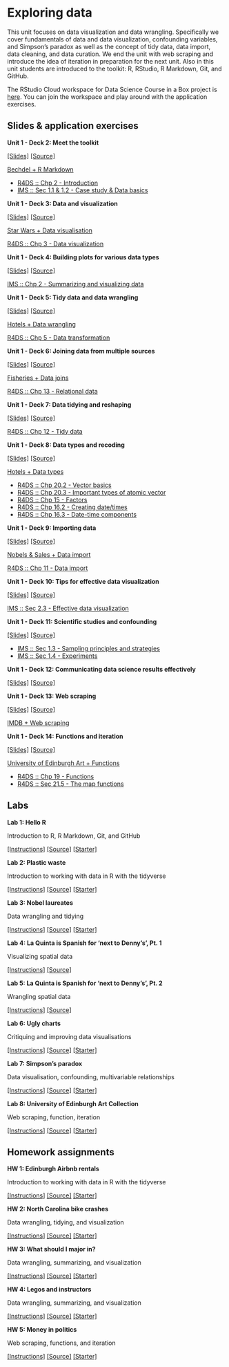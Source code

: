 # Exploring data {#exploring-data}

This unit focuses on data visualization and data wrangling.
Specifically we cover fundamentals of data and data visualization, confounding variables, and Simpson's paradox as well as the concept of tidy data, data import, data cleaning, and data curation.
We end the unit with web scraping and introduce the idea of iteration in preparation for the next unit.
Also in this unit students are introduced to the toolkit: R, RStudio, R Markdown, Git, and GitHub.

::: {.rstudio-cloud}
The RStudio Cloud workspace for Data Science Course in a Box project is [here](https://rstudio.cloud/spaces/1655/join?access_code=5rdjusfIYF5iI0Gum2vNsBDLdtdnIEELBkf2EivK).
You can join the workspace and play around with the application exercises.
:::

## Slides & application exercises

::: {.slide-deck}
**Unit 1 - Deck 2: Meet the toolkit**

[[Slides]](https://rstudio-education.github.io/datascience-box/course-materials/slides/u1_d02-meet-the-toolkit/u1_d02-meet-the-toolkit.html#1) [[Source]](https://github.com/rstudio-education/datascience-box/tree/master/course-materials/slides/u1_d02-meet-the-toolkit)

::: {.application-exercise}
[Bechdel + R Markdown](https://github.com/rstudio-education/datascience-box/tree/master/course-materials/application-exercises/ae-02-bechdel-rmarkdown)
:::

::: {.reading}
-   [R4DS :: Chp 2 - Introduction](https://r4ds.had.co.nz/explore-intro.html)
-   [IMS :: Sec 1.1 & 1.2 - Case study & Data basics](https://openintro-ims.netlify.app/getting-started-with-data.html#basic-stents-strokes)
:::
:::

::: {.slide-deck}
**Unit 1 - Deck 3: Data and visualization**

[[Slides]](https://rstudio-education.github.io/datascience-box/course-materials/slides/u1_d03-data-viz-1/u1_d03-data-viz-1.html#1) [[Source]](https://github.com/rstudio-education/datascience-box/tree/master/course-materials/slides/u1_d03-data-viz-1)

::: {.application-exercise}
[Star Wars + Data visualisation](https://github.com/rstudio-education/datascience-box/tree/master/course-materials/application-exercises/ae-03-starwars-dataviz)
:::

::: {.reading}
[R4DS :: Chp 3 - Data visualization](https://r4ds.had.co.nz/data-visualisation.html)
:::
:::

::: {.slide-deck}
**Unit 1 - Deck 4: Building plots for various data types**

[[Slides]](https://rstudio-education.github.io/datascience-box/course-materials/slides/u1_d04-data-viz-2/u1_d04-data-viz-2.html#1) [[Source]](https://github.com/rstudio-education/datascience-box/tree/master/course-materials/slides/u1_d04-data-viz-2)

::: {.reading}
[IMS :: Chp 2 - Summarizing and visualizing data](https://openintro-ims.netlify.app/summarizing-visualizing-data.html)
:::
:::

::: {.slide-deck}
**Unit 1 - Deck 5: Tidy data and data wrangling**

[[Slides]](https://rstudio-education.github.io/datascience-box/course-materials/slides/u1_d05-data-wrangle/u1_d05-data-wrangle.html#1) [[Source]](https://github.com/rstudio-education/datascience-box/tree/master/course-materials/slides/u1_d05-data-wrangle)

::: {.application-exercise}
[Hotels + Data wrangling](https://github.com/rstudio-education/datascience-box/tree/master/course-materials/application-exercises/ae-04-hotels-datawrangling)
:::

::: {.reading}
[R4DS :: Chp 5 - Data transformation](https://r4ds.had.co.nz/transform.html)
:::
:::

::: {.slide-deck}
**Unit 1 - Deck 6: Joining data from multiple sources**

[[Slides]](https://rstudio-education.github.io/datascience-box/course-materials/slides/u1_d06-data-join/u1_d06-data-join.html#1) [[Source]](https://github.com/rstudio-education/datascience-box/tree/master/course-materials/slides/u1_d06-data-join)

::: {.application-exercise}
[Fisheries + Data joins](https://github.com/rstudio-education/datascience-box/tree/master/course-materials/application-exercises/ae-05-fisheries-datajoins)
:::

::: {.reading}
[R4DS :: Chp 13 - Relational data](https://r4ds.had.co.nz/relational-data.html)
:::
:::

::: {.slide-deck}
**Unit 1 - Deck 7: Data tidying and reshaping**

[[Slides]](https://rstudio-education.github.io/datascience-box/course-materials/slides/u1_d07-tidy-data/u1_d07-tidy-data.html#1) [[Source]](https://github.com/rstudio-education/datascience-box/tree/master/course-materials/slides/u1_d07-tidy-data)

::: {.reading}
[R4DS :: Chp 12 - Tidy data](https://r4ds.had.co.nz/tidy-data.html)
:::
:::

::: {.slide-deck}
**Unit 1 - Deck 8: Data types and recoding**

[[Slides]](https://rstudio-education.github.io/datascience-box/course-materials/slides/u1_d08-data-types/u1_d08-data-types.html#1) [[Source]](https://github.com/rstudio-education/datascience-box/tree/master/course-materials/slides/u1_d08-data-types)

::: {.application-exercise}
[Hotels + Data types](https://github.com/rstudio-education/datascience-box/tree/master/course-materials/application-exercises/ae-06-hotels-datatypes)
:::

::: {.reading}
-   [R4DS :: Chp 20.2 - Vector basics](https://r4ds.had.co.nz/vectors.html#vector-basics)
-   [R4DS :: Chp 20.3 - Important types of atomic vector](https://r4ds.had.co.nz/vectors.html#important-types-of-atomic-vector)
-   [R4DS :: Chp 15 - Factors](https://r4ds.had.co.nz/factors.html)
-   [R4DS :: Chp 16.2 - Creating date/times](https://r4ds.had.co.nz/dates-and-times.html#creating-datetimes)
-   [R4DS :: Chp 16.3 - Date-time components](https://r4ds.had.co.nz/dates-and-times.html#date-time-components)
:::
:::

::: {.slide-deck}
**Unit 1 - Deck 9: Importing data**

[[Slides]](https://rstudio-education.github.io/datascience-box/course-materials/slides/u1_d09-import-data/u1_d09-import-data.html#1) [[Source]](https://github.com/rstudio-education/datascience-box/tree/master/course-materials/slides/u1_d09-import-data)

::: {.application-exercise}
[Nobels & Sales + Data import](https://github.com/rstudio-education/datascience-box/tree/master/course-materials/application-exercises/ae-07-nobels-sales-dataimport)
:::

::: {.reading}
[R4DS :: Chp 11 - Data import](https://r4ds.had.co.nz/data-import.html)
:::
:::

::: {.slide-deck}
**Unit 1 - Deck 10: Tips for effective data visualization**

[[Slides]](https://rstudio-education.github.io/datascience-box/course-materials/slides/u1_d10-effective-dataviz/u1_d10-effective-dataviz.html#1) [[Source]](https://github.com/rstudio-education/datascience-box/tree/master/course-materials/slides/u1_d10-effective-dataviz)

::: {.reading}
[IMS :: Sec 2.3 - Effective data visualization](https://openintro-ims.netlify.app/summarizing-visualizing-data.html#effective-data-visualization)
:::
:::

::: {.slide-deck}
**Unit 1 - Deck 11: Scientific studies and confounding**

[[Slides]](https://rstudio-education.github.io/datascience-box/course-materials/slides/u1_d11-studies-confounding/u1_d11-studies-confounding.html#1) [[Source]](https://github.com/rstudio-education/datascience-box/tree/master/course-materials/slides/u1_d11-studies-confounding)

::: {.reading}
-   [IMS :: Sec 1.3 - Sampling principles and strategies](https://openintro-ims.netlify.app/getting-started-with-data.html#sampling-principles-strategies)
-   [IMS :: Sec 1.4 - Experiments](https://openintro-ims.netlify.app/getting-started-with-data.html#experiments)
:::
:::

::: {.slide-deck}
**Unit 1 - Deck 12: Communicating data science results effectively**

[[Slides]](https://rstudio-education.github.io/datascience-box/course-materials/slides/u1_d12-effective-communication/u1_d12-effective-communication.html#1) [[Source]](https://github.com/rstudio-education/datascience-box/tree/master/course-materials/slides/u1_d12-effective-communication)
:::

::: {.slide-deck}
**Unit 1 - Deck 13: Web scraping**

[[Slides]](https://rstudio-education.github.io/datascience-box/course-materials/slides/u1_d13-webscraping/u1_d13-webscraping.html#1) [[Source]](https://github.com/rstudio-education/datascience-box/tree/master/course-materials/slides/u1_d13-webscraping)

::: {.application-exercise}
[IMDB + Web scraping](https://github.com/rstudio-education/datascience-box/tree/master/course-materials/application-exercises/ae-08-imdb-webscraping)
:::
:::

::: {.slide-deck}
**Unit 1 - Deck 14: Functions and iteration**

[[Slides]](https://rstudio-education.github.io/datascience-box/course-materials/slides/u1_d14-functions-iteration/u1_d14-functions-iteration.html#1) [[Source]](https://github.com/rstudio-education/datascience-box/tree/master/course-materials/slides/u1_d14-functions-iteration)

::: {.application-exercise}
[University of Edinburgh Art + Functions](https://github.com/rstudio-education/datascience-box/tree/master/course-materials/application-exercises/ae-09-uoeart-functions)
:::

::: {.reading}
-   [R4DS :: Chp 19 - Functions](https://r4ds.had.co.nz/functions.html)
-   [R4DS :: Sec 21.5 - The map functions](https://r4ds.had.co.nz/iteration.html#the-map-functions)
:::
:::

## Labs

::: {.lab}
**Lab 1: Hello R**

Introduction to R, R Markdown, Git, and GitHub

[[Instructions]](https://rstudio-education.github.io/datascience-box/course-materials/labs/lab-01/lab-01-hello-r.html) [[Source]](https://github.com/rstudio-education/datascience-box/tree/master/course-materials/labs/lab-01) [[Starter]](https://github.com/rstudio-education/datascience-box/tree/master/course-materials/starters/labs/lab-01-hello-r)
:::

::: {.lab}
**Lab 2: Plastic waste**

Introduction to working with data in R with the tidyverse

[[Instructions]](https://rstudio-education.github.io/datascience-box/course-materials/labs/lab-02/lab-02-plastic-waste.html) [[Source]](https://github.com/rstudio-education/datascience-box/tree/master/course-materials/labs/lab-02) [[Starter]](https://github.com/rstudio-education/datascience-box/tree/master/course-materials/starters/labs/lab-02-plastic-waste)
:::

::: {.lab}
**Lab 3: Nobel laureates**

Data wrangling and tidying

[[Instructions]](https://rstudio-education.github.io/datascience-box/course-materials/labs/lab-03/lab-03-nobel-laureates.html) [[Source]](https://github.com/rstudio-education/datascience-box/tree/master/course-materials/labs/lab-03) [[Starter]](https://github.com/rstudio-education/datascience-box/tree/master/course-materials/starters/labs/lab-03-nobel-laureates)
:::

::: {.lab}
**Lab 4: La Quinta is Spanish for 'next to Denny's', Pt. 1**

Visualizing spatial data

[[Instructions]](https://rstudio-education.github.io/datascience-box/course-materials/labs/lab-04/lab-04-viz-sp-data.html) [[Source]](https://github.com/rstudio-education/datascience-box/tree/master/course-materials/labs/lab-04)
:::

::: {.lab}
**Lab 5: La Quinta is Spanish for 'next to Denny's', Pt. 2**

Wrangling spatial data

[[Instructions]](https://rstudio-education.github.io/datascience-box/course-materials/labs/lab-05/lab-05-wrangle-sp-data.html) [[Source]](https://github.com/rstudio-education/datascience-box/tree/master/course-materials/labs/lab-05)
:::

::: {.lab}
**Lab 6: Ugly charts**

Critiquing and improving data visualisations

[[Instructions]](https://rstudio-education.github.io/datascience-box/course-materials/labs/lab-06/lab-06-ugly-charts.html) [[Source]](https://github.com/rstudio-education/datascience-box/tree/master/course-materials/labs/lab-06) [[Starter]](https://github.com/rstudio-education/datascience-box/tree/master/course-materials/starters/labs/lab-06-ugly-charts)
:::

::: {.lab}
**Lab 7: Simpson's paradox**

Data visualisation, confounding, multivariable relationships

[[Instructions]](https://rstudio-education.github.io/datascience-box/course-materials/labs/lab-07/lab-07-simpsons-paradox.html) [[Source]](https://github.com/rstudio-education/datascience-box/tree/master/course-materials/labs/lab-07) [[Starter]](https://github.com/rstudio-education/datascience-box/tree/master/course-materials/starters/labs/lab-07-simpsons-paradox)
:::

::: {.lab}
**Lab 8: University of Edinburgh Art Collection**

Web scraping, function, iteration

[[Instructions]](https://rstudio-education.github.io/datascience-box/course-materials/labs/lab-08/lab-08-uoe-art.html) [[Source]](https://github.com/rstudio-education/datascience-box/tree/master/course-materials/labs/lab-08) [[Starter]](https://github.com/rstudio-education/datascience-box/tree/master/course-materials/starters/labs/lab-08-uoe-art)
:::

## Homework assignments

::: {.homework}
**HW 1: Edinburgh Airbnb rentals**

Introduction to working with data in R with the tidyverse

[[Instructions]](https://rstudio-education.github.io/datascience-box/course-materials/assignments/hw-01/hw-01-airbnb-edi.html) [[Source]](https://github.com/rstudio-education/datascience-box/tree/master/course-materials/assignments/hw-01) [[Starter]](https://github.com/rstudio-education/datascience-box/tree/master/course-materials/starters/assignments/hw-01-airbnb-edi)
:::

::: {.homework}
**HW 2: North Carolina bike crashes**

Data wrangling, tidying, and visualization

[[Instructions]](https://rstudio-education.github.io/datascience-box/course-materials/assignments/hw-02/hw-02-bike-crash.html) [[Source]](https://github.com/rstudio-education/datascience-box/tree/master/course-materials/assignments/hw-02) [[Starter]](https://github.com/rstudio-education/datascience-box/tree/master/course-materials/starters/assignments/hw-02-bike-crash)
:::

::: {.homework}
**HW 3: What should I major in?**

Data wrangling, summarizing, and visualization

[[Instructions]](https://rstudio-education.github.io/datascience-box/course-materials/assignments/hw-03/hw-03-college-majors.html) [[Source]](https://github.com/rstudio-education/datascience-box/tree/master/course-materials/assignments/hw-03) [[Starter]](https://github.com/rstudio-education/datascience-box/tree/master/course-materials/starters/assignments/hw-03-college-majors)
:::

::: {.homework}
**HW 4: Legos and instructors**

Data wrangling, summarizing, and visualization

[[Instructions]](https://rstudio-education.github.io/datascience-box/course-materials/assignments/hw-04/hw-04-legos-instructors.html) [[Source]](https://github.com/rstudio-education/datascience-box/tree/master/course-materials/assignments/hw-04) [[Starter]](https://github.com/rstudio-education/datascience-box/tree/master/course-materials/starters/assignments/hw-04-legos-instructors)
:::

::: {.homework}
**HW 5: Money in politics**

Web scraping, functions, and iteration

[[Instructions]](https://rstudio-education.github.io/datascience-box/course-materials/assignments/hw-05/hw-05-money-in-politics.html) [[Source]](https://github.com/rstudio-education/datascience-box/tree/master/course-materials/assignments/hw-05) [[Starter]](https://github.com/rstudio-education/datascience-box/tree/master/course-materials/starters/assignments/hw-05-money-in-politics)
:::
